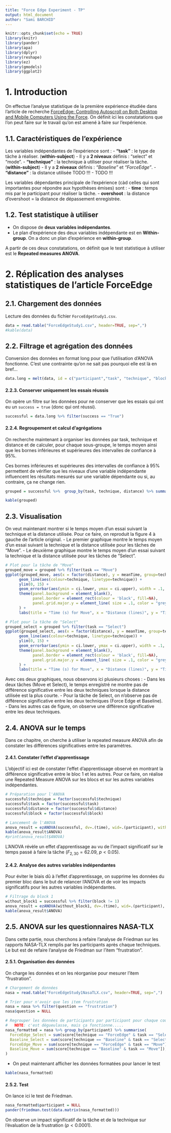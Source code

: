 ```yaml
---
title: "Force Edge Experiment - TP"
output: html_document
author: "Sami BARCHID"
---
```


```r
knitr::opts_chunk$set(echo = TRUE)
library(knitr)
library(pander)
library(apa)
library(dplyr)
library(reshape)
library(ez)
library(gmodels)
library(ggplot2)
```

# 1. Introduction
On effectue l'analyse statistique de la première expérience étudiée dans l'article de recherche [ForceEdge: Controlling Autoscroll on Both Desktop and Mobile Computers Using the Force](https://hal.inria.fr/hal-01444366/document). On définit ici les constatations que l'on peut faire sur le travail qu'on est amené à faire sur l'expérience.

## 1.1. Caractéristiques de l'expérience
Les variables indépendantes de l'expérience sont :
- **"task"** : le type de tâche à réaliser. (**within-subject**)
  - Il y a **2 niveaux** définis : "select" et "mode".
- **"technique"** : la technique à utiliser pour réaliser la tâche. (**within-subject**)
  - Il y a **2 niveaux** définis : *"Baseline"* et *"ForceEdge"*.
- **"distance"** : la distance utilisée TODO !!!
  - TODO !!!

Les variables dépendantes principale de l'expérience (càd celles qui sont importantes pour répondre aux hypothèses émises) sont : 
- **time** : temps mis par le participant pour réaliser la tâche.
- **overshoot** : la distance d'overshoot = la distance de dépassement enregistrée. 

## 1.2. Test statistique à utiliser
- On dispose de **deux variables indépendantes**.
- Le plan d'expérience des deux variables indépendante est en **Within-group**. On a donc un plan d'expérience en **within-group**.

A partir de ces deux constatations, on définit que le test statistique à utiliser est le **Repeated measures ANOVA**.


# 2. Réplication des analyses statistiques de l’article ForceEdge

## 2.1. Chargement des données
Lecture des données du fichier `ForceEdgeStudy1.csv`.

```r
data = read.table("ForceEdgeStudy1.csv", header=TRUE, sep=",")
#kable(data)
```

## 2.2. Filtrage et agrégation des données

Conversion des données en format long pour que l'utilisation d'ANOVA fonctionne. C'est une contrainte qu'on ne sait pas pourquoi elle est là en bref...
```r
data.long = melt(data, id = c("participant","task", "technique", "block", "distance", "repetition", "trial", "time", "overshoot", "success"))
```


#### 2.2.3. Conserver uniquement les essais réussis
On opère un filtre sur les données pour ne conserver que les essais qui ont eu un `success = true` (donc qui ont réussi).

```r
successful = data.long %>% filter(success == "True")
```

#### 2.2.4. Regroupement et calcul d'agrégations
On recherche maintenant à organiser les données par task, technique et distance et de calculer, pour chaque sous-groupe, le temps moyen ainsi que les bornes inférieures et supérieures des intervalles de confiance à 95%.

Ces bornes inférieures et supérieures des intervalles de confiance à 95% permettent de vérifier que les niveaux d'une variable indépendante influencent les résultats mesurés sur une variable dépendante ou si, au contraire, ça ne change rien.

```r
grouped = successful %>%  group_by(task, technique, distance) %>% summarise(meanTime = mean(time), ci.lower = ci(time)["CI lower"], ci.upper = ci(time)["CI upper"])

kable(grouped)
```

## 2.3. Visualisation

On veut maintenant montrer si le temps moyen d'un essai suivant la technique et la distance utilisée. Pour ce faire, on reproduit la figure 4 à gauche de l'article original.
  - Le premier graphique montre le temps moyen d'un essai suivant la technique et la distance utilisée pour les tâches de "Move".
  - Le deuxième graphique montre le temps moyen d'un essai suivant la technique et la distance utilisée pour les tâches de "Select".

```r

# Plot pour la tâche de "Move"
grouped_move = grouped %>% filter(task == "Move")
ggplot(grouped_move, aes(x = factor(distance), y = meanTime, group=technique)) +
      geom_line(aes(colour=technique, linetype=technique)) +
      ylim(0, 15) +
      geom_errorbar(aes(ymin = ci.lower, ymax = ci.upper), width = .1, position = position_dodge(.05)) +
      theme(panel.background = element_blank(),
            panel.border = element_rect(colour = 'black', fill=NA),
            panel.grid.major.y = element_line( size = .1, color = "grey")
      ) +
      labs(title = "Time (s) for Move", x = "Distance (lines)", y = "Time(s)")

# Plot pour la tâche de "Select"
grouped_select = grouped %>% filter(task == "Select")
ggplot(grouped_select, aes(x = factor(distance), y = meanTime, group=technique)) +
      geom_line(aes(colour=technique, linetype=technique)) +
      ylim(0, 15) +
      geom_errorbar(aes(ymin = ci.lower, ymax = ci.upper), width = .1, position = position_dodge(.05)) +
      theme(panel.background = element_blank(),
            panel.border = element_rect(colour = 'black', fill=NA),
            panel.grid.major.y = element_line( size = .1, color = "grey")
      ) +
      labs(title = "Time (s) for Move", x = "Distance (lines)", y = "Time(s)")
```

Avec ces deux graphiques, nous observons ici plusieurs choses :
- Dans les deux tâches (Move et Select), le temps enregistré ne montre pas de différence significative entre les deux techniques lorsque la distance utilisée est la plus courte.
- Pour la tâche de Select, on n'observe pas de différence significative entre les deux techniques (Force Edge et Baseline).
- Dans les autres cas de figure, on observe une différence significative entre les deux techniques.

## 2.4. ANOVA sur le temps
Dans ce chapitre, on cherche à utiliser la repeated measure ANOVA afin de constater les différences significatives entre les paramètres.

#### 2.4.1. Constater l'effet d'apprentissage
L'objectif ici est de constater l'effet d'apprentissage observé en montrant la différence significative entre le bloc 1 et les autres. Pour ce faire, on réalise une Repeated Measure ANOVA sur les blocs et sur les autres variables indépendantes. 

```r
# Préparation pour l'ANOVA
successful$technique = factor(successful$technique)
successful$task = factor(successful$task)
successful$distance = factor(successful$distance)
successful$block = factor(successful$block)

# Lancement de l'ANOVA
anova_result = ezANOVA(successful, dv=.(time), wid=.(participant), within=.(technique, task, block, distance))
kable(anova_result$ANOVA)
#print(anova_result$ANOVA)
```

L'ANOVA révèle un effet d'apprentissage au vu de l'impact significatif sur le temps passé à faire la tâche ($F_{2,30} = 62.09$, $p < 0.05$).

#### 2.4.2. Analyse des autres variables indépendantes
Pour éviter le biais dû à l'effet d'apprentissage, on supprime les données du premier bloc dans le but de relancer l'ANOVA et de voir les impacts significatifs pour les autres variables indépendantes.

```r
# Filtrage du block 1
without_block1 = successful %>% filter(block != 1)
anova_result = ezANOVA(without_block1, dv=.(time), wid=.(participant), within=.(technique, task, block, distance))
kable(anova_result$ANOVA)
```

## 2.5. ANOVA sur les questionnaires NASA-TLX
Dans cette partie, nous cherchons à refaire l'analyse de Friedman sur les rapports NASA-TLX remplis par les participants après chaque techniques.
Le but est de refaire l'analyse de Friedman sur l'item "frustration".


#### 2.5.1. Organisation des données
On charge les données et on les réorganise pour mesurer l'item "frustration".

```r
# Chargement de données
nasa = read.table("ForceEdgeStudy1NasaTLX.csv", header=TRUE, sep=",")

# Trier pour n'avoir que les item frustration
nasa = nasa %>% filter(question == "frustration")
nasa$question = NULL

# Regrouper les données de participants par participant pour chaque couple (task,technique)
#   NOTE: c'est dégueulasse, mais ça fonctionne.....
nasa_formatted = nasa %>% group_by(participant) %>% summarise(
  ForceEdge_Select = sum(score[technique == "ForceEdge" & task == "Select"]),
  Baseline_Select = sum(score[technique == "Baseline" & task == "Select"]),
  ForceEdge_Move = sum(score[technique == "ForceEdge" & task == "Move"]),
  Baseline_Move = sum(score[technique == "Baseline" & task == "Move"]),
)
```

- On peut maintenant afficher les données formatées pour lancer le test
```r
kable(nasa_formatted)
```


#### 2.5.2. Test
On lance ici le test de Friedman.

```r
nasa_formatted$participant = NULL
pander(friedman.test(data.matrix(nasa_formatted)))
```

On observe un impact significatif de la tâche et de la technique sur l'évaluation de la frustration ($p < 0.0001$).